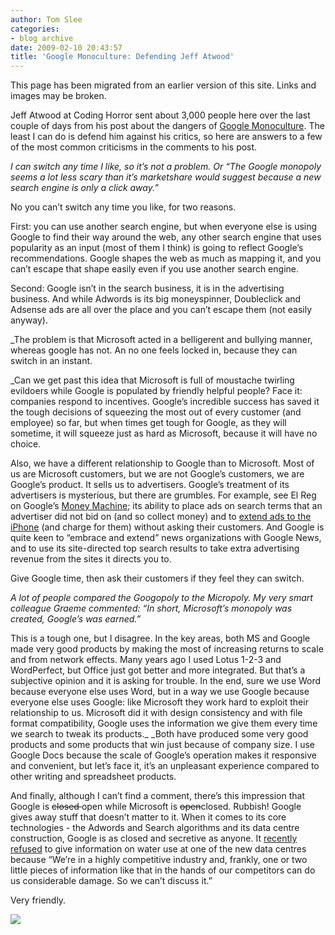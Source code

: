 ```yaml
---
author: Tom Slee
categories:
- blog archive
date: 2009-02-10 20:43:57
title: 'Google Monoculture: Defending Jeff Atwood'
---
```


::: {.callout-note}

This page has been migrated from an earlier version of this site. 
Links and images may be broken.

:::



				

Jeff Atwood at Coding Horror sent about 3,000 people here over the last couple of days from his post about the dangers of [Google Monoculture](http://www.codinghorror.com/blog/archives/001224.html). The least I can do is defend him against his critics, so here are answers to a few of the most common criticisms in the comments to his post.  
  
_I can switch any time I like, so it's not a problem. Or "The Google monopoly seems a lot less scary than it's marketshare would suggest because a new search engine is only a click away."_  
  
No you can't switch any time you like, for two reasons.   
  
First: you can use another search engine, but when everyone else is using Google to find their way around the web, any other search engine that uses popularity as an input (most of them I think) is going to reflect Google's recommendations. Google shapes the web as much as mapping it, and you can't escape that shape easily even if you use another search engine.  
  
Second: Google isn't in the search business, it is in the advertising business. And while Adwords is its big moneyspinner, Doubleclick and Adsense ads are all over the place and you can't escape them (not easily anyway).  
  
_The problem is that Microsoft acted in a belligerent and bullying manner, whereas google has not. An no one feels locked in, because they can switch in an instant.  
  
_Can we get past this idea that Microsoft is full of moustache twirling evildoers while Google is populated by friendly helpful people? Face it: companies respond to incentives. Google's incredible success has saved it the tough decisions of squeezing the most out of every customer (and employee) so far, but when times get tough for Google, as they will sometime, it will squeeze just as hard as Microsoft, because it will have no choice.  
  
Also, we have a different relationship to Google than to Microsoft. Most of us are Microsoft customers, but we are not Google's customers, we are Google's product. It sells us to advertisers. Google's treatment of its advertisers is mysterious, but there are grumbles. For example, see El Reg on Google's [Money Machine](http://www.theregister.co.uk/2008/09/02/changes_for_adwords/); its ability to place ads on search terms that an advertiser did not bid on (and so collect money) and to [extend ads to the iPhone](http://www.theregister.co.uk/2009/01/12/how_the_google_stole_christmas/) (and charge for them) without asking their customers. And Google is quite keen to "embrace and extend" news organizations with Google News, and to use its site-directed top search results to take extra advertising revenue from the sites it directs you to.   
  
Give Google time, then ask their customers if they feel they can switch.   
  
_A lot of people compared the Googopoly to the Micropoly. My very smart colleague Graeme commented: "In short, Microsoft's monopoly was *created*, Google's was *earned*."_  
  
This is a tough one, but I disagree. In the key areas, both MS and Google made very good products by making the most of increasing returns to scale and from network effects. Many years ago I used Lotus 1-2-3 and WordPerfect, but Office just got better and more integrated. But that's a subjective opinion and it is asking for trouble. In the end, sure we use Word because everyone else uses Word, but in a way we use Google because everyone else uses Google: like Microsoft they work hard to exploit their relationship to us. Microsoft did it with design consistency and with file format compatibility, Google uses the information we give them every time we search to tweak its products._ _Both have produced some very good products and some products that win just because of company size. I use Google Docs because the scale of Google's operation makes it responsive and convenient, but let's face it, it's an unpleasant experience compared to other writing and spreadsheet products.  
  
And finally, although I can't find a comment, there's this impression that Google is <strike>closed </strike> open while Microsoft is <strike>open</strike>closed. Rubbish! Google gives away stuff that doesn't matter to it. When it comes to its core technologies - the Adwords and Search algorithms and its data centre construction, Google is as closed and secretive as anyone. It [recently refused](http://whimsley.typepad.com/whimsley/2007/05/believe_the_opp.html) to give information on water use at one of the new data centres because "We're in a highly competitive industry and, frankly, one or two little pieces of information like that in the hands of our competitors can do us considerable damage. So we can't discuss it."  
  
Very friendly.  
  
  


![](http://img.zemanta.com/pixy.gif?x-id=3655123e-fec2-4b24-a0d3-f87f69a9ab0c)


		
